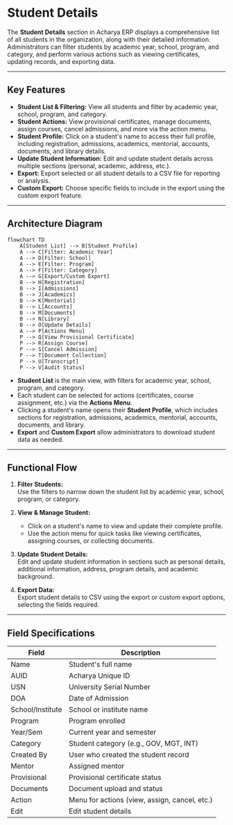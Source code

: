 # Student Details

The **Student Details** section in Acharya ERP displays a comprehensive list of all students in the organization, along with their detailed information. Administrators can filter students by academic year, school, program, and category, and perform various actions such as viewing certificates, updating records, and exporting data.

---

## Key Features

- **Student List & Filtering:** View all students and filter by academic year, school, program, and category.
- **Student Actions:** View provisional certificates, manage documents, assign courses, cancel admissions, and more via the action menu.
- **Student Profile:** Click on a student's name to access their full profile, including registration, admissions, academics, mentorial, accounts, documents, and library details.
- **Update Student Information:** Edit and update student details across multiple sections (personal, academic, address, etc.).
- **Export:** Export selected or all student details to a CSV file for reporting or analysis.
- **Custom Export:** Choose specific fields to include in the export using the custom export feature.

---

## Architecture Diagram

```mermaid
flowchart TD
    A[Student List] --> B[Student Profile]
    A --> C[Filter: Academic Year]
    A --> D[Filter: School]
    A --> E[Filter: Program]
    A --> F[Filter: Category]
    A --> G[Export/Custom Export]
    B --> H[Registration]
    B --> I[Admissions]
    B --> J[Academics]
    B --> K[Mentorial]
    B --> L[Accounts]
    B --> M[Documents]
    B --> N[Library]
    B --> O[Update Details]
    A --> P[Actions Menu]
    P --> Q[View Provisional Certificate]
    P --> R[Assign Course]
    P --> S[Cancel Admission]
    P --> T[Document Collection]
    P --> U[Transcript]
    P --> V[Audit Status]
```

- **Student List** is the main view, with filters for academic year, school, program, and category.
- Each student can be selected for actions (certificates, course assignment, etc.) via the **Actions Menu**.
- Clicking a student's name opens their **Student Profile**, which includes sections for registration, admissions, academics, mentorial, accounts, documents, and library.
- **Export** and **Custom Export** allow administrators to download student data as needed.

---

## Functional Flow

1. **Filter Students:**  
   Use the filters to narrow down the student list by academic year, school, program, or category.

2. **View & Manage Student:**

   - Click on a student's name to view and update their complete profile.
   - Use the action menu for quick tasks like viewing certificates, assigning courses, or collecting documents.

3. **Update Student Details:**  
   Edit and update student information in sections such as personal details, additional information, address, program details, and academic background.

4. **Export Data:**  
   Export student details to CSV using the export or custom export options, selecting the fields required.

---

## Field Specifications

| Field            | Description                                   |
| ---------------- | --------------------------------------------- |
| Name             | Student's full name                           |
| AUID             | Acharya Unique ID                             |
| USN              | University Serial Number                      |
| DOA              | Date of Admission                             |
| School/Institute | School or institute name                      |
| Program          | Program enrolled                              |
| Year/Sem         | Current year and semester                     |
| Category         | Student category (e.g., GOV, MGT, INT)        |
| Created By       | User who created the student record           |
| Mentor           | Assigned mentor                               |
| Provisional      | Provisional certificate status                |
| Documents        | Document upload and status                    |
| Action           | Menu for actions (view, assign, cancel, etc.) |
| Edit             | Edit student details                          |

